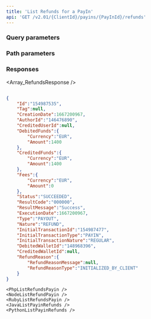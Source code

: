 ```yaml
---
title: 'List Refunds for a PayIn'  
api: 'GET /v2.01/{ClientId}/payins/{PayInId}/refunds'  
---
```




### Query parameters  

<Status />  

<ResultCode />  

<BeforeDate1 />  

<AfterDate1 />  

### Path parameters  

<PayInId />  

### Responses  

<AccordionGroup><Accordion title="200">  

<Array_RefundsResponse /></Accordion></AccordionGroup>  

<ResponseExample>  

```json 200  

{
    "Id":"154987535",
    "Tag":null,
    "CreationDate":1667200967,
    "AuthorId":"146476890",
    "CreditedUserId":null,
    "DebitedFunds":{
        "Currency":"EUR",
        "Amount":1400
    },
    "CreditedFunds":{
        "Currency":"EUR",
        "Amount":1400
    },
    "Fees":{
        "Currency":"EUR",
        "Amount":0
    },
    "Status":"SUCCEEDED",
    "ResultCode":"000000",
    "ResultMessage":"Success",
    "ExecutionDate":1667200967,
    "Type":"PAYOUT",
    "Nature":"REFUND",
    "InitialTransactionId":"154987477",
    "InitialTransactionType":"PAYIN",
    "InitialTransactionNature":"REGULAR",
    "DebitedWalletId":"148968396",
    "CreditedWalletId":null,
    "RefundReason":{
        "RefundReasonMessage":null,
        "RefundReasonType":"INITIALIZED_BY_CLIENT"
    }
}  
 ```  

</ResponseExample>  

<RequestExample>  

    <PhpListRefundsPayin />
    <NodeListRefundPayin />
    <RubyListRefundsPayin />
    <JavaListPayinRefunds />
    <PythonListPayinRefunds />
    
</RequestExample>